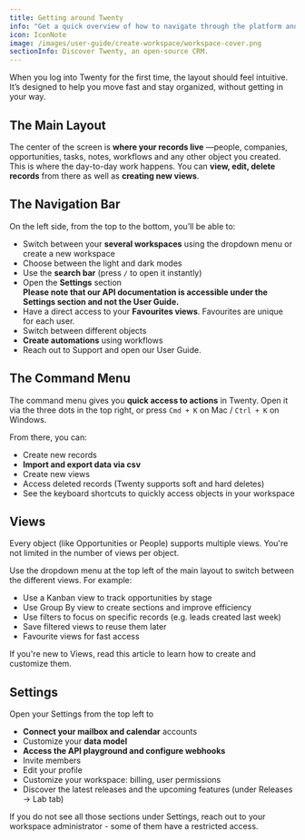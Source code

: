 ```yaml
---
title: Getting around Twenty
info: "Get a quick overview of how to navigate through the platform and where to take different types of actions."
icon: IconNote
image: /images/user-guide/create-workspace/workspace-cover.png
sectionInfo: Discover Twenty, an open-source CRM.
---
```


When you log into Twenty for the first time, the layout should feel intuitive. It’s designed to help you move fast and stay organized, without getting in your way.

## The Main Layout
The center of the screen is **where your records live** —people, companies, opportunities, tasks, notes, workflows and any other object you created. This is where the day-to-day work happens.
You can **view, edit, delete records** from there as well as **creating new views**. 

## The Navigation Bar
On the left side, from the top to the bottom, you’ll be able to:
- Switch between your **several workspaces** using the dropdown menu or create a new workspace
- Choose between the light and dark modes
- Use the **search bar** (press ```/``` to open it instantly)
- Open the **Settings** section  
  **Please note that our API documentation is accessible under the Settings section and not the User Guide.**
- Have a direct access to your **Favourites views**. Favourites are unique for each user.
- Switch between different objects
- **Create automations** using workflows
- Reach out to Support and open our User Guide.

## The Command Menu
The command menu gives you **quick access to actions** in Twenty.
Open it via the three dots in the top right, or press ```Cmd + K``` on Mac / ```Ctrl + K``` on Windows.

From there, you can:
- Create new records
- **Import and export data via csv**
- Create new views
- Access deleted records (Twenty supports soft and hard deletes)
- See the keyboard shortcuts to quickly access objects in your workspace

## Views
Every object (like Opportunities or People) supports multiple views. You're not limited in the number of views per object.

Use the dropdown menu at the top left of the main layout to switch between the different views. For example:
- Use a Kanban view to track opportunities by stage
- Use Group By view to create sections and improve efficiency
- Use filters to focus on specific records (e.g. leads created last week)
- Save filtered views to reuse them later
- Favourite views for fast access

If you're new to Views, read <ArticleLink href="https://twenty.com/user-guide/section/views/views-sort-filter">this article</ArticleLink> to learn how to create and customize them.

## Settings
Open your Settings from the top left to 
- **Connect your mailbox and calendar** accounts
- Customize your **data model**
- **Access the API playground and configure webhooks**
- Invite members
- Edit your profile
- Customize your workspace: billing, user permissions
- Discover the latest releases and the upcoming features (under Releases → Lab tab)

If you do not see all those sections under Settings, reach out to your workspace administrator - some of them have a restricted access. 

<ArticleEditContent></ArticleEditContent>
